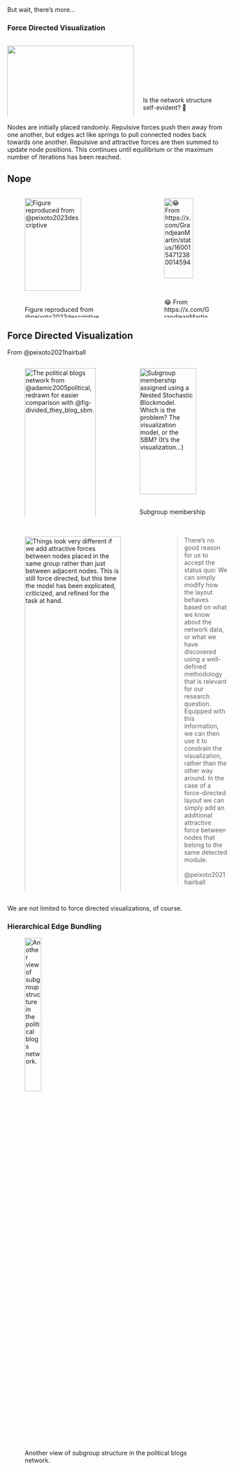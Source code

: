 
##

[But wait, there's more...]{.nord-light}

### Force Directed Visualization

:::: {.columns}
::: {.column width="60%"}
![](media/divided_they_blog.png){width=100% .shadow-img}
:::

::: {.column width="40%"}
<br><br><br><br><br><br>

Is the network structure<br>[self-evident? 🤔]{.large-text}
:::
::::

::: {.notes}
Nodes are initially placed randomly. Repulsive forces push then away from one another, but edges act like springs to pull connected nodes back towards one another. Repulsive and attractive forces are then summed to update node positions. This continues until equilibrium or the maximum number of iterations has been reached.
:::


## Nope

:::: {.columns}
::: {.column width="55%"}
![Figure reproduced from @peixoto2023descriptive](media/face_mars.png){width=86%}
:::

::: {.column width="5%"}
:::

::: {.column width="40%"}
![😂 [From https://x.com/GrandjeanMartin/status/1600154712380014594]{.nord-light}](media/jaws.png){width=80%}
:::
::::


## Force Directed Visualization

[From @peixoto2021hairball]{.nord-light}

:::: {.columns}
::: {.column width="50%"}
![The political blogs network from @adamic2005political, redrawn for easier comparison with @fig-divided_they_blog_sbm.](media/divided_they_blog_tiago.png){width=100% #fig-divided_they_blog_tiago}
:::


::: {.column width="50%"}
![Subgroup membership assigned using a Nested Stochastic Blockmodel.<br>Which is the problem? The visualization model, or the SBM? [(It's the visualization...)]{.nord-light}](media/divided_they_blog_sbm.png){width=90%  #fig-divided_they_blog_sbm}
:::
::::


##

:::: {.columns}
::: {.column width="65%"}
![Things look *very* different if we add attractive forces between nodes placed in the same group rather than just between adjacent nodes. This is still force directed, but this time the **model has been explicated, criticized, and refined** for the task at hand.](media/divided_they_blog_lay.png){width=100% #fig-divided_they_blog_lay}
:::

::: {.column width="5%"}
:::

::: {.column width="30%"}
> [There’s no good reason for us to accept the status quo: We can simply modify how the layout behaves based on what we know about the network data, or what we have discovered using a well-defined methodology that is relevant for our research question. Equipped with this information, we can then use it to constrain the visualization, rather than the other way around. In the case of a force-directed layout we can simply add an additional attractive force between nodes that belong to the same detected module.<br><br>@peixoto2021hairball]{.small-text}
:::
::::


##

[We are not limited to force directed visualizations, of course.]{.nord-light}

### Hierarchical Edge Bundling

![Another view of subgroup structure in the political blogs network.](media/divided_they_blog_chordal.png){width=30% #fig-divided_they_blog_chordal}

